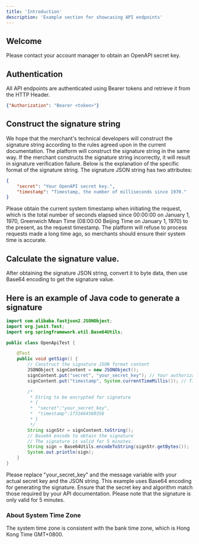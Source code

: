 ```yaml
---
title: 'Introduction'
description: 'Example section for showcasing API endpoints'
---
```


## Welcome

Please contact your account manager to obtain an OpenAPI secret key.


## Authentication

All API endpoints are authenticated using Bearer tokens and retrieve it from the HTTP Header.

```json
{"Authorization": "Bearer <token>"}
```

## Construct the signature string

We hope that the merchant's technical developers will construct the signature string according to the rules agreed upon in the current documentation. The platform will construct the signature string in the same way. If the merchant constructs the signature string incorrectly, it will result in signature verification failure. Below is the explanation of the specific format of the signature string. The signature JSON string has two attributes:

```json
{
    "secret": "Your OpenAPI secret key.",
    "timestamp": "Timestamp, the number of milliseconds since 1970."
}
```

Please obtain the current system timestamp when initiating the request, which is the total number of seconds elapsed since 00:00:00 on January 1, 1970, Greenwich Mean Time (08:00:00 Beijing Time on January 1, 1970) to the present, as the request timestamp. The platform will refuse to process requests made a long time ago, so merchants should ensure their system time is accurate.

## Calculate the signature value.

After obtaining the signature JSON string, convert it to byte data, then use Base64 encoding to get the signature value.

## Here is an example of Java code to generate a signature

``` java OpenApiTest.java
import com.alibaba.fastjson2.JSONObject;
import org.junit.Test;
import org.springframework.util.Base64Utils;

public class OpenApiTest {

    @Test
    public void getSign() {
        // Construct the signature JSON format content
        JSONObject signContent = new JSONObject();
        signContent.put("secret", "your_secret_key"); // Your authorization key
        signContent.put("timestamp", System.currentTimeMillis()); // Timestamp, the number of milliseconds since 1970

        /*
         * String to be encrypted for signature
         * {
         *  "secret":"your_secret_key",
         *  "timestamp":1731664580356
         * }
         */
        String signStr = signContent.toString();
        // Base64 encode to obtain the signature
        // The signature is valid for 5 minutes.
        String sign = Base64Utils.encodeToString(signStr.getBytes());
        System.out.println(sign);
    }
}

```

Please replace "your_secret_key" and the message variable with your actual secret key and the JSON string. This example uses Base64 encoding for generating the signature. Ensure that the secret key and algorithm match those required by your API documentation.
<Warning>Please note that the signature is only valid for 5 minutes.</Warning>

### About System Time Zone
The system time zone is consistent with the bank time zone, which is Hong Kong Time GMT+0800.
